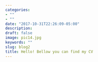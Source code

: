 ```yaml
---
categories:
- ""
- ""
date: "2017-10-31T22:26:09-05:00"
description: 
draft: false
image: pic14.jpg
keywords: ""
slug: blog2
title: Hello! Bellow you can find my CV 
---
```

```r

```
 
 
